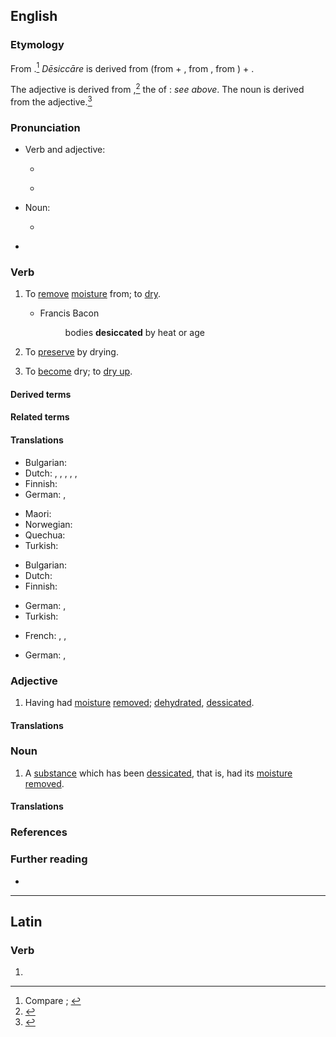 ==English==
{{was wotd|2019|April|30}}

===Etymology===
From {{der|en|la|dēsiccāre||to dry completely, dry up}} {{suffix|en||ate|t2=''verb suffix indicating acting in the specified manner''}}.<ref>Compare {{R:OED Online|part of speech=v|id=50817|date=1895|nodot=yes}}; {{R:Oxford Dictionaries Online}}</ref> ''Dēsiccāre'' is derived from {{m|la|dēsiccō||to dessicate, dry up; to drain dry}} (from {{m|la|dē-||''prefix meaning ‘completely, to exhaustion’''}} + {{m|la|siccō||to dry; to drain, exhaust}}, from {{m|la|siccus||dry}}, from {{der|en|ine-pro|*seyk-}}) + {{m|la|-āre}}.

The adjective is derived from {{der|en|la|dēsiccātus||dried up}},<ref>{{R:OED Online|part of speech=adj|id=50816|date=1895}}</ref> the {{glossary|perfect}} {{glossary|passive}} {{glossary|participle}} of {{m|la|dēsiccō}}: ''see above''. The noun is derived from the adjective.<ref>{{R:OED Online|part of speech=n|id=50815|date=1972}}</ref>

===Pronunciation===
* Verb and adjective:
** {{a|RP}} {{IPA|/ˈdɛsɪkeɪt/|/dɪˈsɪkeɪt/|qual2=archaic|lang=en}}
** {{a|GA}} {{IPA|/ˈdɛsɪkeɪt/|lang=en}}
* Noun:
** {{a|RP|GA}} {{IPA|/ˈdɛsɪkət/|lang=en}}
* {{hyphenation|de|sic|cate|lang=en}}

===Verb===
{{en-verb|desiccat}}

# {{lb|en|transitive}} To [[remove#Verb|remove]] [[moisture]] from; to [[dry#Verb|dry]]. {{defdate|from late 16th c.}}
#: {{synonyms|en|dehydrate|exiccate|q2=obsolete|exsiccate|parch}}
#: {{antonyms|en|hydrate|moisten|moisturize|wet}}
#* Francis Bacon
#*: bodies '''desiccated''' by heat or age
# {{lb|en|transitive}} To [[preserve#Verb|preserve]] by drying. {{defdate|from late 16th c.}}
# {{lb|en|intransitive|rare}} To [[become]] dry; to [[dry up]].

====Derived terms====
{{der3|lang=en|title=Terms derived from ''dessicate'' (verb)|[[desiccated]] {{qualifier|adjective}}|desiccated coconut|desiccatedly|desiccation|desiccative|desiccator}}

====Related terms====
{{rel3|lang=en|title=Terms related to ''dessicate'' (verb)|desiccant|[[dessicating]] {{qualifier|adjective, noun}}|[[exiccate]], [[exiccation]] {{qualifier|obsolete}}|exsiccant|exsiccate|exsiccation|exsiccative|exsiccator}}

====Translations====
{{trans-top-also|to remove moisture from|dry}}
* Bulgarian: {{t+|bg|изсушавам}}
* Dutch: {{t+|nl|drogen}}, {{t+|nl|dehydreren}}, {{t|nl|deshydrateren}}, {{t+|nl|ontwateren}}, {{t+|nl|uitdrogen}}, {{t+|nl|verdrogen}}
* Finnish: {{t+|fi|kuivata}}
* German: {{t+|de|trocknen}}, {{t+|de|dörren}}
{{trans-mid}}
* Maori: {{t|mi|whakatārehe}}
* Norwegian: {{t|no|å tørke}}
* Quechua: {{t|qu|ch'akichiy}}
* Turkish: {{t+|tr|kurumak}}
{{trans-bottom}}

{{trans-top|to preserve by drying}}
* Bulgarian: {{t+|bg|суша}}
* Dutch: {{t+|nl|drogen}}
* Finnish: {{t+|fi|kuivata}}
{{trans-mid}}
* German: {{t+|de|trocknen}}, {{t+|de|dörren}}
* Turkish: {{t+|tr|kurutmak}}
{{trans-bottom}}

{{checktrans-top}}
* French: {{t+check|fr|secher}}, {{t+check|fr|déshydrater}}, {{t-check|fr|[[mettre]] [[à sec]]}} <!-- was "[[mettre]] [[à sec]]" - assumed sum-of-parts; if an idiom, remove the wikilinks to the individual words. see [[User:Kephir/gadgets/xte#Translation_fixing]] -->
{{trans-mid}}
* German: {{t+check|de|trocknen}}, {{t-check|de|dehydratieren}}
{{trans-bottom}}

===Adjective===
{{en-adj}}

# Having had [[moisture]] [[remove#Verb|removed]]; [[dehydrated#Adjective|dehydrated]], [[dessicated#Adjective|dessicated]].
#: {{synonyms|en|dried}}

====Translations====
{{trans-top-also|having had moisture removed|dehydrated|dessicated}}
{{trans-mid}}
{{trans-bottom}}

===Noun===
{{en-noun}}

# A [[substance]] which has been [[#Verb|dessicated]], that is, had its [[moisture]] [[remove#Verb|removed]].

====Translations====
{{trans-top|substance which has been dessicated}}
{{trans-mid}}
{{trans-bottom}}

===References===
<references />

===Further reading===
* {{pedia|dessication}}

----

==Latin==

===Verb===
{{la-verb-form|dēsiccāte}}

# {{inflection of|dēsiccō||2|p|pres|actv|impr|lang=la}}